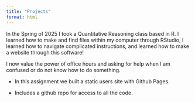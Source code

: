 ```yaml
---
title: "Projects"
format: html
---
```


In the Spring of 2025 I took a Quantitative Reasoning class based in R.  I learned how to make and find files within my computer through RStudio, I learned how to navigate complicated instructions, and learned how to make a website through this software! 

I now value the power of office hours and asking for help when I am confused or do not know how to do something. 

- In this assignment we built a static users site with Github Pages. 

- Includes a github repo for access to all the code. 
